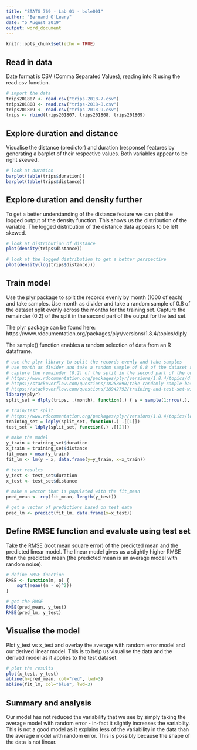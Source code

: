 ---
title: "STATS 769 - Lab 01 - bole001"
author: "Bernard O'Leary"
date: "5 August 2019"
output: word_document
---


```{r setup, include=FALSE}
knitr::opts_chunk$set(echo = TRUE)
```

## Read in data

Date format is CSV (Comma Separated Values), reading into R using the read.csv function.

```{r trips data}
# import the data
trips201807 <- read.csv("trips-2018-7.csv")
trips201808 <- read.csv("trips-2018-8.csv")
trips201809 <- read.csv("trips-2018-9.csv")
trips <- rbind(trips201807, trips201808, trips201809)
```

## Explore duration and distance

Visualise the distance (predictor) and duration (response) features by generating a barplot of their respective values. Both variables appear to be right skewed.

```{r bar-plots, echo=FALSE}
# look at duration
barplot(table(trips$duration))
barplot(table(trips$distance))
```

## Explore duration and density further

To get a better understanding of the distance feature we can plot the logged output of the density function. This shows us the distribution of the variable. The logged distribution of the distance data appears to be left skewed. 

```{r density-plots, echo=FALSE}
# look at distribution of distance 
plot(density(trips$distance))

# look at the logged distribution to get a better perspective
plot(density(log(trips$distance)))
```

## Train model

Use the plyr package to split the records evenly by month (1000 of each) and take samples. Use month as divider and take a random sample of 0.8 of the dataset split evenly across the months for the training set. Capture the remainder (0.2) of the split in the second part of the output for the test set. 

The plyr package can be found here: https://www.rdocumentation.org/packages/plyr/versions/1.8.4/topics/dlply

The sample() function enables a random selection of data from an R dataframe. 

```{r training}
# use the plyr library to split the records evenly and take samples
# use month as divider and take a random sample of 0.8 of the dataset split evenly across the months
# capture the remainder (0.2) of the split in the second part of the output
# https://www.rdocumentation.org/packages/plyr/versions/1.8.4/topics/dlply
# https://stackoverflow.com/questions/18258690/take-randomly-sample-based-on-groups
# https://stackoverflow.com/questions/18942792/training-and-test-set-with-respect-to-group-affiliation
library(plyr)
split_set = dlply(trips, .(month), function(.) { s = sample(1:nrow(.), trunc(nrow(.) * 0.8)); list(.[s, ], .[-s,]) } )

# train/test split
# https://www.rdocumentation.org/packages/plyr/versions/1.8.4/topics/ldply
training_set = ldply(split_set, function(.) .[[1]])
test_set = ldply(split_set, function(.) .[[2]])

# make the model
y_train = training_set$duration
x_train = training_set$distance
fit_mean = mean(y_train)
fit_lm <- lm(y ~ x, data.frame(y=y_train, x=x_train))

# test results
y_test <- test_set$duration
x_test <- test_set$distance

# make a vector that is populated with the fit_mean
pred_mean <- rep(fit_mean, length(y_test))

# get a vector of predictions based on test data
pred_lm <- predict(fit_lm, data.frame(x=x_test))

```

## Define RMSE function and evaluate using test set

Take the RMSE (root mean square error) of the predicted mean and the predicted linear model. The linear model gives us a slightly higher RMSE than the predicted mean (the predicted mean is an average model with random noise).

```{r RMSE}
# define RMSE function
RMSE <- function(m, o) {
    sqrt(mean((m - o)^2))
}

# get the RMSE
RMSE(pred_mean, y_test)
RMSE(pred_lm, y_test)

```

## Visualise the model

Plot y_test vs x_test and overlay the average with random error model and our derived linear model. This is to help us visualise the data and the derived model as it applies to the test dataset.


```{r prediction-plot, echo=FALSE}
# plot the results
plot(x_test, y_test)
abline(h=pred_mean, col="red", lwd=3)
abline(fit_lm, col="blue", lwd=3)
```

## Summary and analysis

Our model has not reduced the variability that we see by simply taking the average model with random error - in-fact it slightly increases the variablity. This is not a good model as it explains less of the variability in the data than the average model with random error. This is possibly because the shape of the data is not linear.
